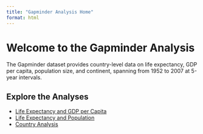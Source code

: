 ```yaml
---
title: "Gapminder Analysis Home"
format: html
---
```


# Welcome to the Gapminder Analysis

The Gapminder dataset provides country-level data on life expectancy, GDP per capita, population size, and continent, spanning from 1952 to 2007 at 5-year intervals.

## Explore the Analyses

- [Life Expectancy and GDP per Capita](life-gdp.qmd)
- [Life Expectancy and Population](life-population.qmd)
- [Country Analysis](country.qmd)

